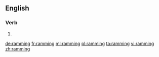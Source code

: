==English==

===Verb===
{{head|en}}

# {{present participle of|ram}}

[[de:ramming]]
[[fr:ramming]]
[[ml:ramming]]
[[pl:ramming]]
[[ta:ramming]]
[[vi:ramming]]
[[zh:ramming]]